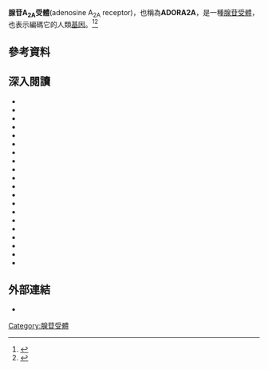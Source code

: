 {{translating|[[:en:adenosine_A2A_receptor|:en:adenosine A2A receptor]]||tpercent=|time=2020-11-01UTC10:01:36}}
{{Request translation|en|}}
{{DISPLAYTITLE:腺苷A<sub>2A</sub>受體}}

'''腺苷A<sub>2A</sub>受體'''(adenosine A<sub>2A</sub> receptor)，也稱為'''ADORA2A'''，是一種[[腺苷受體|腺苷受體]]，也表示編碼它的人類[[基因|基因]]。<ref name="pmid2541503">{{cite journal | vauthors = Libert F, Parmentier M, Lefort A, Dinsart C, Van Sande J, Maenhaut C, Simons MJ, Dumont JE, Vassart G | display-authors = 6 | title = Selective amplification and cloning of four new members of the G protein-coupled receptor family | journal = Science | volume = 244 | issue = 4904 | pages = 569–72 | date = May 1989 | pmid = 2541503 | doi = 10.1126/science.2541503 | bibcode = 1989Sci...244..569L }}</ref><ref name="pmid1662665">{{cite journal | vauthors = Libert F, Passage E, Parmentier M, Simons MJ, Vassart G, Mattei MG | title = Chromosomal mapping of A1 and A2 adenosine receptors, VIP receptor, and a new subtype of serotonin receptor | journal = Genomics | volume = 11 | issue = 1 | pages = 225–7 | date = September 1991 | pmid = 1662665 | doi = 10.1016/0888-7543(91)90125-X }}</ref>

== 參考資料 ==
{{Reflist|30em}}

== 深入閱讀 ==
{{refbegin | 2}}
* {{cite journal | vauthors = Russo EB | title = Taming THC: potential cannabis synergy and phytocannabinoid-terpenoid entourage effects | journal = British Journal of Pharmacology | volume = 163 | issue = 7 | pages = 1344–64 | date = August 2011 | pmid = 21749363 | pmc = 3165946 | doi = 10.1111/j.1476-5381.2011.01238.x }}
* {{cite journal | vauthors = Ongini E, Adami M, Ferri C, Bertorelli R | title = Adenosine A2A receptors and neuroprotection | journal = Annals of the New York Academy of Sciences | volume = 825 | issue = 1 Neuroprotecti | pages = 30–48 | date = October 1997 | pmid = 9369973 | doi = 10.1111/j.1749-6632.1997.tb48412.x | bibcode = 1997NYASA.825...30O }}
* {{cite journal | vauthors = Furlong TJ, Pierce KD, Selbie LA, Shine J | title = Molecular characterization of a human brain adenosine A2 receptor | journal = Brain Research. Molecular Brain Research | volume = 15 | issue = 1–2 | pages = 62–6 | date = September 1992 | pmid = 1331670 | doi = 10.1016/0169-328X(92)90152-2 }}
* {{cite journal | vauthors = Makujina SR, Sabouni MH, Bhatia S, Douglas FL, Mustafa SJ | title = Vasodilatory effects of adenosine A2 receptor agonists CGS 21680 and CGS 22492 in human vasculature | journal = European Journal of Pharmacology | volume = 221 | issue = 2–3 | pages = 243–7 | date = October 1992 | pmid = 1426003 | doi = 10.1016/0014-2999(92)90708-C }}
* {{cite journal | vauthors = Karlsten R, Gordh T, Post C | title = Local antinociceptive and hyperalgesic effects in the formalin test after peripheral administration of adenosine analogues in mice | journal = Pharmacology & Toxicology | volume = 70 | issue = 6 Pt 1 | pages = 434–8 | date = June 1992 | pmid = 1438021 | doi = 10.1111/j.1600-0773.1992.tb00503.x }}
* {{cite journal | vauthors = Libert F, Passage E, Parmentier M, Simons MJ, Vassart G, Mattei MG | title = Chromosomal mapping of A1 and A2 adenosine receptors, VIP receptor, and a new subtype of serotonin receptor | journal = Genomics | volume = 11 | issue = 1 | pages = 225–7 | date = September 1991 | pmid = 1662665 | doi = 10.1016/0888-7543(91)90125-X }}
* {{cite journal | vauthors = Martinez-Mir MI, Probst A, Palacios JM | title = Adenosine A2 receptors: selective localization in the human basal ganglia and alterations with disease | journal = Neuroscience | volume = 42 | issue = 3 | pages = 697–706 | year = 1992 | pmid = 1835521 | doi = 10.1016/0306-4522(91)90038-P | s2cid = 23693441 }}
* {{cite journal | vauthors = Libert F, Parmentier M, Lefort A, Dinsart C, Van Sande J, Maenhaut C, Simons MJ, Dumont JE, Vassart G | display-authors = 6 | title = Selective amplification and cloning of four new members of the G protein-coupled receptor family | journal = Science | volume = 244 | issue = 4904 | pages = 569–72 | date = May 1989 | pmid = 2541503 | doi = 10.1126/science.2541503 | bibcode = 1989Sci...244..569L }}
* {{cite journal | vauthors = Kim J, Wess J, van Rhee AM, Schöneberg T, Jacobson KA | title = Site-directed mutagenesis identifies residues involved in ligand recognition in the human A2a adenosine receptor | journal = The Journal of Biological Chemistry | volume = 270 | issue = 23 | pages = 13987–97 | date = June 1995 | pmid = 7775460 | pmc = 3427751 | doi = 10.1074/jbc.270.23.13987 }}
* {{cite journal | vauthors = Szondy Z | title = Adenosine stimulates DNA fragmentation in human thymocytes by Ca(2+)-mediated mechanisms | journal = The Biochemical Journal | volume = 304 ( Pt 3) | issue = 3 | pages = 877–85 | date = December 1994 | pmid = 7818494 | pmc = 1137415 | doi = 10.1042/bj3040877 | series = 304 }}
* {{cite journal | vauthors = MacCollin M, Peterfreund R, MacDonald M, Fink JS, Gusella J | title = Mapping of a human A2a adenosine receptor (ADORA2) to chromosome 22 | journal = Genomics | volume = 20 | issue = 2 | pages = 332–3 | date = March 1994 | pmid = 8020991 | doi = 10.1006/geno.1994.1181 }}
* {{cite journal | vauthors = Nonaka H, Ichimura M, Takeda M, Nonaka Y, Shimada J, Suzuki F, Yamaguchi K, Kase H | display-authors = 6 | title = KF17837 ((E)-8-(3,4-dimethoxystyryl)-1,3-dipropyl-7-methylxanthine), a potent and selective adenosine A2 receptor antagonist | journal = European Journal of Pharmacology | volume = 267 | issue = 3 | pages = 335–41 | date = May 1994 | pmid = 8088373 | doi = 10.1016/0922-4106(94)90159-7 }}
* {{cite journal | vauthors = Iwamoto T, Umemura S, Toya Y, Uchibori T, Kogi K, Takagi N, Ishii M | title = Identification of adenosine A2 receptor-cAMP system in human aortic endothelial cells | journal = Biochemical and Biophysical Research Communications | volume = 199 | issue = 2 | pages = 905–10 | date = March 1994 | pmid = 8135838 | doi = 10.1006/bbrc.1994.1314 }}
* {{cite journal | vauthors = Salmon JE, Brogle N, Brownlie C, Edberg JC, Kimberly RP, Chen BX, Erlanger BF | title = Human mononuclear phagocytes express adenosine A1 receptors. A novel mechanism for differential regulation of Fc gamma receptor function | journal = Journal of Immunology | volume = 151 | issue = 5 | pages = 2775–85 | date = September 1993 | pmid = 8360491 | doi =  }}
* {{cite journal | vauthors = Peterfreund RA, MacCollin M, Gusella J, Fink JS | title = Characterization and expression of the human A2a adenosine receptor gene | journal = Journal of Neurochemistry | volume = 66 | issue = 1 | pages = 362–8 | date = January 1996 | pmid = 8522976 | doi = 10.1046/j.1471-4159.1996.66010362.x }}
* {{cite journal | vauthors = Le F, Townsend-Nicholson A, Baker E, Sutherland GR, Schofield PR | title = Characterization and chromosomal localization of the human A2a adenosine receptor gene: ADORA2A | journal = Biochemical and Biophysical Research Communications | volume = 223 | issue = 2 | pages = 461–7 | date = June 1996 | pmid = 8670304 | doi = 10.1006/bbrc.1996.0916 }}
* {{cite journal | vauthors = Jiang Q, Van Rhee AM, Kim J, Yehle S, Wess J, Jacobson KA | title = Hydrophilic side chains in the third and seventh transmembrane helical domains of human A2A adenosine receptors are required for ligand recognition | journal = Molecular Pharmacology | volume = 50 | issue = 3 | pages = 512–21 | date = September 1996 | pmid = 8794889 | pmc = 3418326 | doi =  }}
* {{cite journal | vauthors = Ledent C, Vaugeois JM, Schiffmann SN, Pedrazzini T, El Yacoubi M, Vanderhaeghen JJ, Costentin J, Heath JK, Vassart G, Parmentier M | display-authors = 6 | title = Aggressiveness, hypoalgesia and high blood pressure in mice lacking the adenosine A2a receptor | journal = Nature | volume = 388 | issue = 6643 | pages = 674–8 | date = August 1997 | pmid = 9262401 | doi = 10.1038/41771 | bibcode = 1997Natur.388..674L | s2cid = 2662174 }}
* {{cite journal | vauthors = Koshiba M, Rosin DL, Hayashi N, Linden J, Sitkovsky MV | title = Patterns of A2A extracellular adenosine receptor expression in different functional subsets of human peripheral T cells. Flow cytometry studies with anti-A2A receptor monoclonal antibodies | journal = Molecular Pharmacology | volume = 55 | issue = 3 | pages = 614–24 | date = March 1999 | pmid = 10051547 | doi =  }}
* {{cite journal | vauthors = Borgland SL, Castañón M, Spevak W, Parkinson FE | title = Effects of propentofylline on adenosine receptor activity in Chinese hamster ovary cell lines transfected with human A1, A2A, or A2B receptors and a luciferase reporter gene | journal = Canadian Journal of Physiology and Pharmacology | volume = 76 | issue = 12 | pages = 1132–8 | date = December 1998 | pmid = 10326835 | doi = 10.1139/cjpp-76-12-1132 }}
{{refend}}

== 外部連結 ==
* {{UCSC gene info|ADORA2A}}
{{G protein-coupled receptors}}
{{Adenosinergics}}

[[Category:腺苷受體|Category:腺苷受體]]